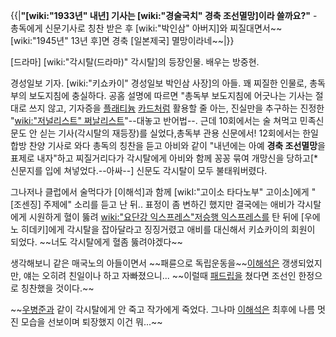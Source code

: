 {{|'''"[wiki:"1933년" 내년] 기사는 [wiki:"경술국치" 경축 조선멸망]이라 쓸까요?"''' - 총독에게 신문기사로 칭찬 받은 후 [wiki:"박인삼" 아버지]와 찌질대면서~~[wiki:"1945년" 13년 후]면 경축 [일본제국] 멸망이라네~~|}}

[드라마] [wiki:"각시탈(드라마)" 각시탈]의 등장인물. 배우는 방중현.

경성일보 기자. [wiki:"키쇼카이" 경성일보 박인삼 사장]의 아들. 꽤 찌질한 인물로, 총독부의 보도지침에 충실하다. 공홈 설명에 따르면 "총독부 보도지침에 어긋나는 기사는 절대로 쓰지 않고, 기자증을 [[플래티늄]] [[카드]]처럼 활용할 줄 아는, 진실만을 추구하는 진정한 "[[wiki:"저널리스트" 쩌날리스트]]"--대놓고 반어법--. 근데 10회에서는 술 쳐먹고 민족신문도 안 싣는 기사(각시탈의 재등장)를 실었다,총독부 관용 신문에서! 12회에서는 한일합방 찬양 기사로 와다 총독의 칭찬을 듣고 아비와 같이 "내년에는 아예 '''경축 조선멸망'''을 표제로 내자"하고 찌질거리다가 각시탈에게 아비와 함께 꽁꽁 묶여 개망신을 당하고[* 신문지를 입에 쳐넣었다.--아싸--] 신문도 각시탈이 모두 불태워버렸다.

그나저나 클럽에서 술먹다가 [이해석]과 함께 [wikI:"고이소 타다노부" 고이소]에게 "[조센징] 주제에" 소리를 듣고 난 뒤.. 표정이 좀 변하긴 했지만 결국에는 애비가 각시탈에게 시원하게 혈이 뚫려 [[wiki:"요단강 익스프레스"저승행 익스프레스]]를 탄 뒤에 [우에노 히데키]에게 각시탈을 잡아달라고 징징거렸고 애비를 대신해서 키쇼카이의 회원이 되었다. ~~너도 각시탈에게 혈좀 뚫려야겠다~~

생각해보니 같은 매국노의 아들이면서 ~~패륜으로 독립운동을~~[[이해석]]은 갱생되었지만, 얘는 오히려 친일이나 하고 자빠졌으니... ~~이럴때 [[패드립]]을 쳤다면 조선인 한정으로 칭찬했을 것이다.~~

~~[[우병준]]과 같이 각시탈에게 안 죽고 작가에게 죽었다. 그나마 [[이해석]]은 최후에 나름 멋진 모습을 선보이며 퇴장했지 이건 뭐...~~
